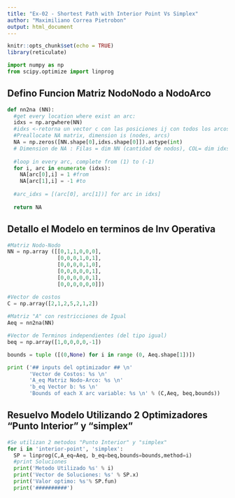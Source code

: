 ---
title: "Ex-02 - Shortest Path with Interior Point Vs Simplex"
author: "Maximiliano Correa Pietrobon"
output: html_document
---

```{r setup, include=FALSE}
knitr::opts_chunk$set(echo = TRUE)
library(reticulate)
```

```{python ImportPyLibraries}
import numpy as np
from scipy.optimize import linprog
```
## Defino Funcion Matriz NodoNodo a NodoArco
```{python Fc_NN2NA}
def nn2na (NN):
  #get every location where exist an arc:
  idxs = np.argwhere(NN)
  #idxs <-retorna un vector c con las posiciones ij con todos los arcos [(i1,j1),(i2,j2),etc]
  #Preallocate NA matrix, dimension is (nodes, arcs)
  NA = np.zeros([NN.shape[0],idxs.shape[0]]).astype(int)
  # Dimension de NA : Filas = dim NN (cantidad de nodos), COL= dim idxs (cantidad de arcos)
  
  #loop in every arc, complete from (1) to (-1)
  for i, arc in enumerate (idxs):
    NA[arc[0],i] = 1 #from
    NA[arc[1],i] = -1 #to
    
  #arc_idxs = [(arc[0], arc[1])] for arc in idxs]
  
  return NA
```
## Detallo el Modelo en terminos de Inv Operativa
```{python ModeloPL}
#Matriz Nodo-Nodo
NN = np.array ([[0,1,1,0,0,0],
                [0,0,0,1,0,1],
                [0,0,0,0,1,0],
                [0,0,0,0,0,1],
                [0,0,0,0,0,1],
                [0,0,0,0,0,0]])

#Vector de costos
C = np.array([2,1,2,5,2,1,2])
              
#Matriz "A" con restricciones de Igual
Aeq = nn2na(NN)

#Vector de Terminos independientes (del tipo igual)
beq = np.array([1,0,0,0,0,-1])

bounds = tuple ([(0,None) for i in range (0, Aeq.shape[1])])

print ('## inputs del optimizador ## \n'
       'Vector de Costos: %s \n'
       'A_eq Matriz Nodo-Arco: %s \n'
       'b_eq Vector b: %s \n'
       'Bounds of each X arc variable: %s \n' % (C,Aeq, beq,bounds))

```
## Resuelvo Modelo Utilizando 2 Optimizadores "Punto Interior" y "simplex"
```{python Run-Optimizador}
#Se utilizan 2 metodos "Punto Interior" y "simplex"
for i in 'interior-point', 'simplex':
  SP = linprog(C,A_eq=Aeq, b_eq=beq,bounds=bounds,method=i)
  #print Soluciones
  print('Metodo Utilizado %s' % i)
  print('Vector de Soluciones: %s' % SP.x)
  print('Valor optimo: %s'% SP.fun)
  print('##########')
  
```